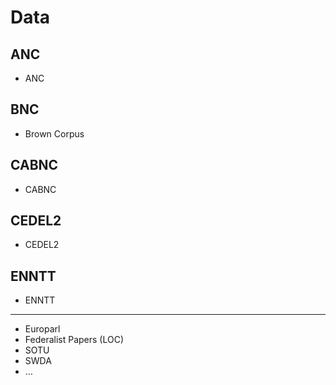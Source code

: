 # Data {.appendix}

<!--
- [ ] Add data that figures in the book in any fashion
- [ ] Document the data with data origin info
- [ ] Consider grouping the data by some criteria
-->

## ANC {#sec-data-anc}

- ANC

## BNC {#sec-data-brown}

- Brown Corpus

## CABNC {#sec-data-cabnc}

- CABNC

## CEDEL2 {#sec-data-cedel2}

- CEDEL2

## ENNTT {#sec-data-enntt}

- ENNTT

------

- Europarl
- Federalist Papers (LOC)
- SOTU
- SWDA
- ...

